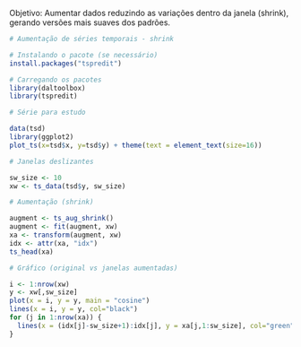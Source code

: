 Objetivo: Aumentar dados reduzindo as variações dentro da janela (shrink), gerando versões mais suaves dos padrões.

```r
# Aumentação de séries temporais - shrink

# Instalando o pacote (se necessário)
install.packages("tspredit")
```

```r
# Carregando os pacotes
library(daltoolbox)
library(tspredit) 
```


```r
# Série para estudo

data(tsd)
library(ggplot2)
plot_ts(x=tsd$x, y=tsd$y) + theme(text = element_text(size=16))
```

```r
# Janelas deslizantes

sw_size <- 10
xw <- ts_data(tsd$y, sw_size)
```

```r
# Aumentação (shrink)

augment <- ts_aug_shrink()
augment <- fit(augment, xw)
xa <- transform(augment, xw)
idx <- attr(xa, "idx")
ts_head(xa)
```

```r
# Gráfico (original vs janelas aumentadas)

i <- 1:nrow(xw)
y <- xw[,sw_size]
plot(x = i, y = y, main = "cosine")
lines(x = i, y = y, col="black")
for (j in 1:nrow(xa)) {
  lines(x = (idx[j]-sw_size+1):idx[j], y = xa[j,1:sw_size], col="green")
}
```

